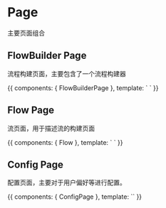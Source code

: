 

<Meta title='Page'/>

# Page

主要页面组合

## FlowBuilder Page

流程构建页面，主要包含了一个流程构建器

<Preview>
    <Story name='flow-builder'>{{
        components: {
            FlowBuilderPage
        },
        template: `
            <flow-builder-page></flow-builder-page>
        `
    }}</Story>
</Preview>

## Flow Page

流页面，用于描述流的构建页面

<Preview>
    <Story name='flow'>{{
        components: {
            Flow
        },
        template: `
            <Flow></Flow>
        `
    }}</Story>
</Preview>

## Config Page

配置页面，主要对于用户偏好等进行配置。

<Preview>
    <Story name='config'>{{
        components: {
            ConfigPage
        },
        template: `<config-page></config-page>`
    }}</Story>
</Preview>